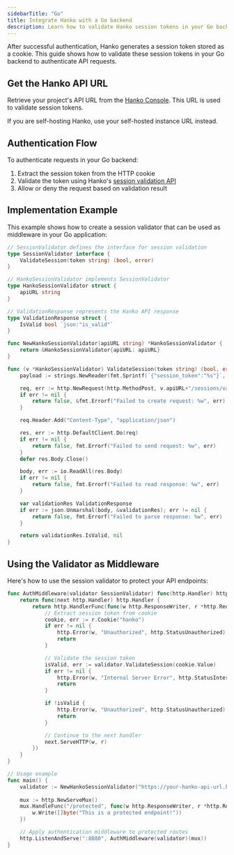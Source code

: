 ```yaml
---
sidebarTitle: "Go"
title: Integrate Hanko with a Go backend
description: Learn how to validate Hanko session tokens in your Go backend to secure API endpoints and authenticate users.
---
```



<BackendIntegrationAbout/>

After successful authentication, Hanko generates a session token stored as a cookie. This guide shows how to validate these session tokens in your Go backend to authenticate API requests.

## Get the Hanko API URL

Retrieve your project's API URL from the [Hanko Console](https://cloud.hanko.io/). This URL is used to validate session tokens.

<Note>
  If you are self-hosting Hanko, use your self-hosted instance URL instead.
</Note>

## Authentication Flow

To authenticate requests in your Go backend:

1. Extract the session token from the HTTP cookie
2. Validate the token using Hanko's [session validation API](/api-reference/public/session-management/validate-a-session-1)
3. Allow or deny the request based on validation result

## Implementation Example

This example shows how to create a session validator that can be used as middleware in your Go application:

```go
// SessionValidator defines the interface for session validation
type SessionValidator interface {
	ValidateSession(token string) (bool, error)
}

// HankoSessionValidator implements SessionValidator
type HankoSessionValidator struct {
	apiURL string
}

// ValidationResponse represents the Hanko API response
type ValidationResponse struct {
	IsValid bool `json:"is_valid"`
}

func NewHankoSessionValidator(apiURL string) *HankoSessionValidator {
	return &HankoSessionValidator{apiURL: apiURL}
}

func (v *HankoSessionValidator) ValidateSession(token string) (bool, error) {
	payload := strings.NewReader(fmt.Sprintf(`{"session_token":"%s"}`, token))

	req, err := http.NewRequest(http.MethodPost, v.apiURL+"/sessions/validate", payload)
	if err != nil {
		return false, &fmt.Errorf("Failed to create request: %w", err)
	}

	req.Header.Add("Content-Type", "application/json")

	res, err := http.DefaultClient.Do(req)
	if err != nil {
		return false, fmt.Errorf("Failed to send request: %w", err)
	}
	defer res.Body.Close()

	body, err := io.ReadAll(res.Body)
	if err != nil {
		return false, fmt.Errorf("Failed to read response: %w", err)
	}

	var validationRes ValidationResponse
	if err := json.Unmarshal(body, &validationRes); err != nil {
		return false, fmt.Errorf("Failed to parse response: %w", err)
	}

	return validationRes.IsValid, nil
}
```

## Using the Validator as Middleware

Here's how to use the session validator to protect your API endpoints:

```go
func AuthMiddleware(validator SessionValidator) func(http.Handler) http.Handler {
	return func(next http.Handler) http.Handler {
		return http.HandlerFunc(func(w http.ResponseWriter, r *http.Request) {
			// Extract session token from cookie
			cookie, err := r.Cookie("hanko")
			if err != nil {
				http.Error(w, "Unauthorized", http.StatusUnauthorized)
				return
			}

			// Validate the session token
			isValid, err := validator.ValidateSession(cookie.Value)
			if err != nil {
				http.Error(w, "Internal Server Error", http.StatusInternalServerError)
				return
			}

			if !isValid {
				http.Error(w, "Unauthorized", http.StatusUnauthorized)
				return
			}

			// Continue to the next handler
			next.ServeHTTP(w, r)
		})
	}
}

// Usage example
func main() {
	validator := NewHankoSessionValidator("https://your-hanko-api-url.hanko.io")
	
	mux := http.NewServeMux()
	mux.HandleFunc("/protected", func(w http.ResponseWriter, r *http.Request) {
		w.Write([]byte("This is a protected endpoint!"))
	})

	// Apply authentication middleware to protected routes
	http.ListenAndServe(":8080", AuthMiddleware(validator)(mux))
}
```
